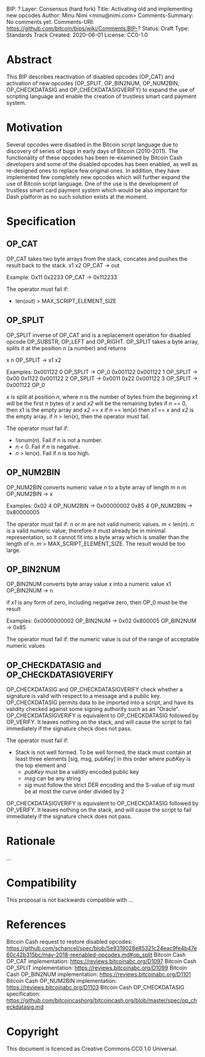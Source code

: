 BIP: ?
Layer: Consensus (hard fork)
Title: Activating old and implementing new opcodes
Author: Minu Nimi <minu@nimi.com>
Comments-Summary: No comments yet.
Comments-URI: https://github.com/bitcoin/bips/wiki/Comments:BIP-?
Status: Draft
Type: Standards Track
Created: 2020-06-01
License: CC0-1.0

= Abstract =
<!-- A short (~200 word) description of the technical issue being addressed -->

This BIP describes reactivation of disabled opcodes (OP_CAT) and activation of new opcodes (OP_SPLIT, OP_BIN2NUM, OP_NUM2BIN, OP_CHECKDATASIG and OP_CHECKDATASIGVERIFY) to expand the use of scripting language and enable the creation of trustless smart card payment system.


= Motivation =
<!-- The motivation is critical for BIPs that want to change the Bitcoin protocol. It should clearly explain why the existing protocol is inadequate to address the problem that the BIP solves -->

Several opcodes were disabled in the Bitcoin script language due to discovery of series of bugs in early days of Bitcoin (2010-2011). The functionality of these opcodes has been re-examined by Bitcoin Cash developers and some of the disabled opcodes has been enabled, as well as re-designed ones to replace few original ones. In addition, they have implemented few completely new opcodes which will further expand the use of Bitcoin script language. One of the use is the development of trustless smart card payment system which would be also important for Dash platform as no such solution exists at the moment.


= Specification =
<!-- The technical specification should describe the syntax and semantics of any new feature. The specification should be detailed enough to allow competing, interoperable implementations for any of the current Bitcoin platforms -->
<!-- OP_CAT, OP_SPLIT, OP_BIN2NUM and OP_NUM2BIN TEXT COPIED FROM: https://github.com/schancel/spec/blob/5e9319028e85321c24eac9fe4b47e60c42b315bc/may-2018-reenabled-opcodes.md -->

== OP_CAT ==
OP_CAT takes two byte arrays from the stack, concates and pushes the result back to the stack.
x1 x2 OP_CAT → out

Example:
Ox11 0x2233 OP_CAT → 0x112233

The operator must fail if:
* len(''out'') > MAX_SCRIPT_ELEMENT_SIZE


== OP_SPLIT ==
OP_SPLIT inverse of OP_CAT and is a replacement operation for disabled opcode OP_SUBSTR, OP_LEFT and OP_RIGHT.
OP_SPLIT takes a byte array, splits it at the position ''n'' (a number) and returns 

x n OP_SPLIT → x1 x2

Examples:
0x001122 0 OP_SPLIT → OP_0 0x001122
0x001122 1 OP_SPLIT → 0x00 0x1122
0x001122 2 OP_SPLIT → 0x0011 0x22
0x001122 3 OP_SPLIT → 0x001122 OP_0

''x'' is split at position ''n'', where ''n'' is the number of bytes from the beginning
''x1'' will be the first ''n'' bytes of ''x'' and ''x2'' will be the remaining bytes
if ''n'' == 0, then x1 is the empty array and ''x2'' == ''x''
if ''n'' == len(''x'') then ''x1'' == ''x'' and ''x2'' is the empty array.
if ''n'' > len(''x''), then the operator must fail.

The operator must fail if:
* !isnum(''n''). Fail if ''n'' is not a number.
* ''n'' < 0. Fail if ''n'' is negative.
* ''n'' > len(''x''). Fail if ''n'' is too high.


== OP_NUM2BIN ==
OP_NUM2BIN converts numeric value ''n'' to a byte array of length ''m''
n m OP_NUM2BIN → x

Examples:
0x02 4 OP_NUM2BIN → 0x00000002
0x85 4 OP_NUM2BIN → 0x80000005

The operator must fail if:
''n'' or ''m'' are not valid numeric values.
''m'' < len(''n''). ''n'' is a valid numeric value, therefore it must already be in minimal representation, so it cannot fit into a byte array which is smaller than the length of ''n''.
''m'' > MAX_SCRIPT_ELEMENT_SIZE. The result would be too large.


== OP_BIN2NUM ==
OP_BIN2NUM converts byte array value ''x'' into a numeric value
x1 OP_BIN2NUM → n

if ''x1'' is any form of zero, including negative zero, then OP_0 must be the result

Examples:
0x0000000002 OP_BIN2NUM → 0x02
0x800005 OP_BIN2NUM → 0x85

The operator must fail if:
the numeric value is out of the range of acceptable numeric values


== OP_CHECKDATASIG and OP_CHECKDATASIGVERIFY ==
OP_CHECKDATASIG and OP_CHECKDATASIGVERIFY check whether a signature is valid with respect to a message and a public key. OP_CHECKDATASIG permits data to be imported into a script, and have its validity checked against some signing authority such as an "Oracle". OP_CHECKDATASIGVERIFY is equivalent to OP_CHECKDATASIG followed by OP_VERIFY. It leaves nothing on the stack, and will cause the script to fail immediately if the signature check does not pass.

The operator must fail if:
* Stack is not well formed. To be well formed, the stack must contain at least three elements [sig, msg, pubKey] in this order where ''pubKey'' is the top element and
** ''pubKey'' must be a validly encoded public key
** ''msg'' can be any string
** ''sig'' must follow the strict DER encoding and the S-value of ''sig'' must be at most the curve order divided by 2


OP_CHECKDATASIGVERIFY is equivalent to OP_CHECKDATASIG followed by OP_VERIFY. It leaves nothing on the stack, and will cause the script to fail immediately if the signature check does not pass.

= Rationale =
<!-- The rationale fleshes out the specification by describing what motivated the design and why particular design decisions were made. It should describe alternate designs that were considered and related work. The rationale should provide evidence of consensus within the community and discuss important objections or concerns raised during discussion -->

...

= Compatibility =
<!-- All BIPs that introduce backwards incompatibilities must include a section describing these incompatibilities and their severity. The BIP must explain how the author proposes to deal with these incompatibilities -->

This proposal is not backwards compatible with ...


= References =
<!-- The reference implementation must be completed before any BIP is given status "Final", but it need not be completed before the BIP is accepted. It is better to finish the specification and rationale first and reach consensus on it before writing code. The final implementation must include test code and documentation appropriate for the Bitcoin protocol -->

Bitcoin Cash request to restore disabled opcodes: https://github.com/schancel/spec/blob/5e9319028e85321c24eac9fe4b47e60c42b315bc/may-2018-reenabled-opcodes.md#op_split
Bitcoin Cash OP_CAT implementation: https://reviews.bitcoinabc.org/D1097
Bitcoin Cash OP_SPLIT implementation: https://reviews.bitcoinabc.org/D1099
Bitcoin Cash OP_BIN2NUM implementation: https://reviews.bitcoinabc.org/D1101
Bitcoin Cash OP_NUM2BIN implementation: https://reviews.bitcoinabc.org/D1103
Bitcoin Cash OP_CHECKDATASIG specification: https://github.com/bitcoincashorg/bitcoincash.org/blob/master/spec/op_checkdatasig.md


= Copyright =
<!-- The BIP must be explicitly licensed under acceptable copyright terms -->
This document is licenced as Creative Commons CC0 1.0 Universal.
